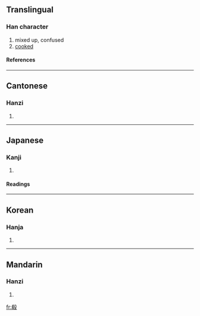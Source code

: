 ==Translingual==
===Han character===
{{Han char|rn=79|rad=殳|as=08|sn=12|four=4724<sub>7</sub>|canj=大月竹弓水 (KBHNE)}}
# mixed up, confused
# [[cooked]]
====References====
{{Han ref|kx=0586.060|dkj=16647|dj=0978.130|hdz=32160.130|uh=6BBD|ud=27581|bh=D9E2|bd=55778}}

----
==Cantonese==
===Hanzi===
{{yue-hanzi|jyut=|y=ngaau4}}
# {{defn|Cantonese}}

----
==Japanese==
===Kanji===
{{ja-kanji|grade=|rs=殳08}}
# {{defn|Japanese}} 
====Readings====
{{ja-readings|on=[[こう]] (kō), [[ぎょう]] (gyō)|kun=[[まじる]] (majiru)}}

----
==Korean==
===Hanja===
{{ko-hanja|hangeul=효|eumhun=|rv=hyo|mr=hyo|y=hyo}}
# {{defn|Korean}}

----
==Mandarin==
===Hanzi===
{{cmn-hanzi|pin=[[xiáo]] ([[xiao2]]), [[xiào]] ([[xiao4]]), [[yáo]] ([[yao2]])|wg=hsiao<sup>2</sup>, hsiao<sup>4</sup>, yao<sup>2</sup>}}
# {{defn|Mandarin}}

[[fr:殽]]